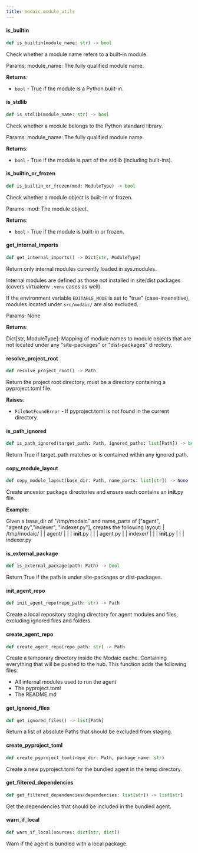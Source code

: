 ```yaml
---
title: modaic.module_utils
---
```


#### is\_builtin

```python
def is_builtin(module_name: str) -> bool
```

Check whether a module name refers to a built-in module.

Params:
module_name: The fully qualified module name.

**Returns**:

- `bool` - True if the module is a Python built-in.

#### is\_stdlib

```python
def is_stdlib(module_name: str) -> bool
```

Check whether a module belongs to the Python standard library.

Params:
module_name: The fully qualified module name.

**Returns**:

- `bool` - True if the module is part of the stdlib (including built-ins).

#### is\_builtin\_or\_frozen

```python
def is_builtin_or_frozen(mod: ModuleType) -> bool
```

Check whether a module object is built-in or frozen.

Params:
mod: The module object.

**Returns**:

- `bool` - True if the module is built-in or frozen.

#### get\_internal\_imports

```python
def get_internal_imports() -> Dict[str, ModuleType]
```

Return only internal modules currently loaded in sys.modules.

Internal modules are defined as those not installed in site/dist packages
(covers virtualenv `.venv` cases as well).

If the environment variable `EDITABLE_MODE` is set to &quot;true&quot; (case-insensitive),
modules located under `src/modaic/` are also excluded.

Params:
None

**Returns**:

  Dict[str, ModuleType]: Mapping of module names to module objects that are
  not located under any &quot;site-packages&quot; or &quot;dist-packages&quot; directory.

#### resolve\_project\_root

```python
def resolve_project_root() -> Path
```

Return the project root directory, must be a directory containing a pyproject.toml file.

**Raises**:

- `FileNotFoundError` - If pyproject.toml is not found in the current directory.

#### is\_path\_ignored

```python
def is_path_ignored(target_path: Path, ignored_paths: list[Path]) -> bool
```

Return True if target_path matches or is contained within any ignored path.

#### copy\_module\_layout

```python
def copy_module_layout(base_dir: Path, name_parts: list[str]) -> None
```

Create ancestor package directories and ensure each contains an __init__.py file.

**Example**:

  Given a base_dir of &quot;/tmp/modaic&quot; and name_parts of [&quot;agent&quot;, &quot;agent.py&quot;,&quot;indexer&quot;, &quot;indexer.py&quot;],
  creates the following layout:
  | /tmp/modaic/
  |   | agent/
  |   |   | __init__.py
  |   |   | agent.py
  |   | indexer/
  |   |   | __init__.py
  |   |   | indexer.py

#### is\_external\_package

```python
def is_external_package(path: Path) -> bool
```

Return True if the path is under site-packages or dist-packages.

#### init\_agent\_repo

```python
def init_agent_repo(repo_path: str) -> Path
```

Create a local repository staging directory for agent modules and files, excluding ignored files and folders.

#### create\_agent\_repo

```python
def create_agent_repo(repo_path: str) -> Path
```

Create a temporary directory inside the Modaic cache. Containing everything that will be pushed to the hub. This function adds the following files:
- All internal modules used to run the agent
- The pyproject.toml
- The README.md

#### get\_ignored\_files

```python
def get_ignored_files() -> list[Path]
```

Return a list of absolute Paths that should be excluded from staging.

#### create\_pyproject\_toml

```python
def create_pyproject_toml(repo_dir: Path, package_name: str)
```

Create a new pyproject.toml for the bundled agent in the temp directory.

#### get\_filtered\_dependencies

```python
def get_filtered_dependencies(dependencies: list[str]) -> list[str]
```

Get the dependencies that should be included in the bundled agent.

#### warn\_if\_local

```python
def warn_if_local(sources: dict[str, dict])
```

Warn if the agent is bundled with a local package.

